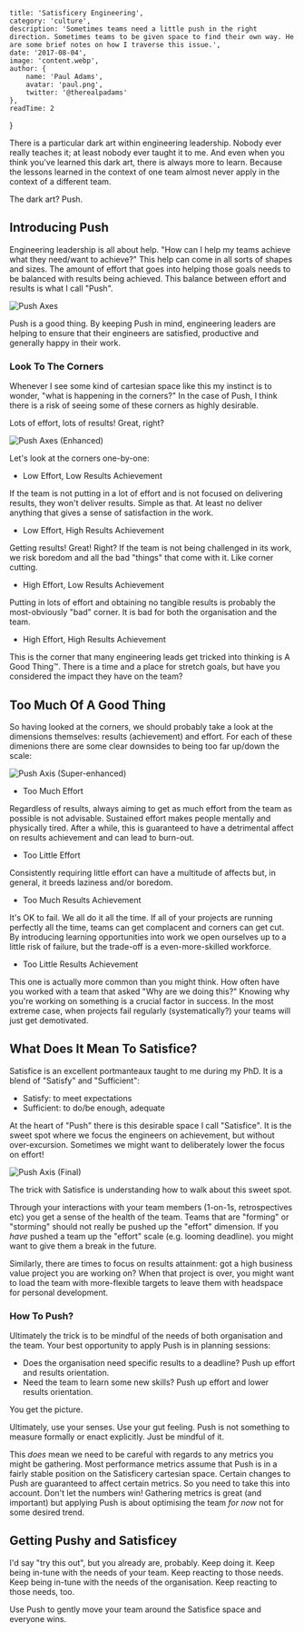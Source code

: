 
    title: 'Satisficery Engineering',
    category: 'culture',
    description: 'Sometimes teams need a little push in the right direction. Sometimes teams to be given space to find their own way. He are some brief notes on how I traverse this issue.',
    date: '2017-08-04',
    image: 'content.webp',
    author: {
        name: 'Paul Adams',
        avatar: 'paul.png',
        twitter: '@therealpadams'
    },
    readTime: 2
}


There is a particular dark art within engineering leadership. Nobody
ever really teaches it; at least nobody ever taught it to me. And even
when you think you've learned this dark art, there is always more to
learn. Because the lessons learned in the context of one team almost
never apply in the context of a different team.

The dark art? Push.

## Introducing Push

Engineering leadership is all about help. "How can I help my teams
achieve what they need/want to achieve?" This help can come in all
sorts of shapes and sizes. The amount of effort that goes into helping
those goals needs to be balanced with results being achieved. This
balance between effort and results is what I call "Push".

![Push Axes](effort-vs-results.png)

Push is a good thing. By keeping Push in mind, engineering leaders are
helping to ensure that their engineers are satisfied, productive and
generally happy in their work.

### Look To The Corners

Whenever I see some kind of cartesian space like this my instinct is
to wonder, "what is happening in the corners?" In the case of Push, I
think there is a risk of seeing some of these corners as highly
desirable.

Lots of effort, lots of results! Great, right?

![Push Axes (Enhanced)](effort-vs-results-corners.png)

Let's look at the corners one-by-one:

- Low Effort, Low Results Achievement

If the team is not putting in a lot of effort and is not focused on
delivering results, they won't deliver results. Simple as that. At
least no deliver anything that gives a sense of satisfaction in the
work.

- Low Effort, High Results Achievement

Getting results! Great! Right? If the team is not being challenged in
its work, we risk boredom and all the bad "things" that come with
it. Like corner cutting.

- High Effort, Low Results Achievement

Putting in lots of effort and obtaining no tangible results is
probably the most-obviously "bad" corner. It is bad for both the
organisation and the team.

- High Effort, High Results Achievement

This is the corner that many engineering leads get tricked into
thinking is A Good Thing&trade;. There is a time and a place for
stretch goals, but have you considered the impact they have on the
team?

## Too Much Of A Good Thing

So having looked at the corners, we should probably take a look at the
dimensions themselves: results (achievement) and effort. For each of
these dimenions there are some clear downsides to being too far
up/down the scale:

![Push Axis (Super-enhanced)](effort-vs-results-sides.png)

- Too Much Effort

Regardless of results, always aiming to get as much effort from the
team as possible is not advisable. Sustained effort makes people
mentally and physically tired. After a while, this is guaranteed to
have a detrimental affect on results achievement and can lead to
burn-out.

- Too Little Effort

Consistently requiring little effort can have a multitude of affects
but, in general, it breeds laziness and/or boredom.

- Too Much Results Achievement

It's OK to fail. We all do it all the time. If all of your projects
are running perfectly all the time, teams can get complacent and corners
can get cut. By introducing learning opportunities into work we open
ourselves up to a little risk of failure, but the trade-off is a
even-more-skilled workforce.

- Too Little Results Achievement

This one is actually more common than you might think. How often have
you worked with a team that asked "Why are we doing this?" Knowing why
you're working on something is a crucial factor in success. In the
most extreme case, when projects fail regularly (systematically?) your
teams will just get demotivated.

## What Does It Mean To Satisfice?

Satisfice is an excellent portmanteaux taught to me during my PhD. It
is a blend of "Satisfy" and "Sufficient":

- Satisfy: to meet expectations
- Sufficient: to do/be enough, adequate

At the heart of "Push" there is this desirable space I call
"Satisfice". It is the sweet spot where we focus the engineers on
achievement, but without over-excursion. Sometimes we might want to
deliberately lower the focus on effort!

![Push Axis (Final)](satisfice.png)

The trick with Satisfice is understanding how to walk about this sweet
spot.

Through your interactions with your team members (1-on-1s,
retrospectives etc) you get a sense of the health of the team. Teams
that are "forming" or "storming" should not really be pushed up the
"effort" dimension. If you *have* pushed a team up the "effort" scale
(e.g. looming deadline). you might want to give them a break in the
future.

Similarly, there are times to focus on results attainment: got a high
business value project you are working on? When that project is over,
you might want to load the team with more-flexible targets to leave
them with headspace for personal development.

### How To Push?

Ultimately the trick is to be mindful of the needs of both
organisation and the team. Your best opportunity to apply Push is in
planning sessions:

- Does the organisation need specific results to a deadline? Push up
  effort and results orientation.
- Need the team to learn some new skills? Push up effort and lower
  results orientation.

You get the picture.

Ultimately, use your senses. Use your gut feeling. Push is not
something to measure formally or enact explicitly. Just be mindful of
it.

This *does* mean we need to be careful with regards to any metrics you
might be gathering. Most performance metrics assume that Push is in a
fairly stable position on the Satisficery cartesian space. Certain
changes to Push are guaranteed to affect certain metrics. So you need
to take this into account. Don't let the numbers win! Gathering
metrics is great (and important) but applying Push is about optimising
the team *for now* not for some desired trend.

## Getting Pushy and Satisficey

I'd say "try this out", but you already are, probably. Keep doing
it. Keep being in-tune with the needs of your team. Keep reacting to
those needs. Keep being in-tune with the needs of the
organisation. Keep reacting to those needs, too.

Use Push to gently move your team around the Satisfice space and
everyone wins.